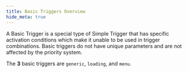 ```yaml
---
title: Basic Triggers Overview
hide_meta: true
---
```


A Basic Trigger is a special type of Simple Trigger that has specific activation conditions which make it unable to be
used in trigger combinations. Basic triggers do not have unique parameters and are not affected by the priority system.

The **3** basic triggers are `generic`, `loading`, and `menu`.